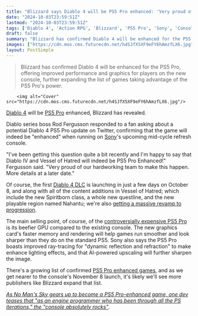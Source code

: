 ```yaml
---
title: "Blizzard says Diablo 4 will be PS5 Pro enhanced: 'Very proud of our hardworking team to make this happen'"
date: "2024-10-03T23:59:51Z"
lastmod: "2024-10-03T23:59:51Z"
tags: ['Diablo 4', 'Action RPG', 'Blizzard', 'PS5 Pro', 'Sony', 'Console', 'Game Enhancement']
draft: false
summary: "Blizzard has confirmed Diablo 4 will be enhanced for the PS5 Pro, offering improved performance and graphics for players on the new console, further expanding the list of games taking advantage of the PS5 Pro's power."
images: ["https://cdn.mos.cms.futurecdn.net/h4SJfX5XF9eFY6hAmzfLX6.jpg"]
layout: PostSimple
---
```

> Blizzard has confirmed Diablo 4 will be enhanced for the PS5 Pro, offering improved performance and graphics for players on the new console, further expanding the list of games taking advantage of the PS5 Pro's power.


        <img alt="Cover" src="https://cdn.mos.cms.futurecdn.net/h4SJfX5XF9eFY6hAmzfLX6.jpg"/>
        
[Diablo 4](https://www.gamesradar.com/diablo-4-guide/) will be [PS5 Pro](https://www.gamesradar.com/ps5-pro-guide/) enhanced, Blizzard has revealed.

Diablo series boss Rod Fergusson responded to a fan asking about a potential Diablo 4 PS5 Pro update on Twitter, confirming that the game will indeed be "enhanced" when running on [Sony](https://www.gamesradar.com/tag/sony/)'s upcoming mid-cycle refresh console.

"I've been getting this question quite a bit recently and I'm happy to say that Diablo IV and Vessel of Hatred will indeed be PS5 Pro Enhanced!" Fergusson said. "Very proud of our hardworking team to make this happen. More details at a later date."

Of course, the first [Diablo 4 DLC](https://www.gamesradar.com/diablo-4-dlc/) is launching in just a few days on October 8, and along with all of the content additions in Vessel of Hatred; which include the new Spiritborn class, a whole new questline, and the new playable region named Nahantu; we're also [getting a massive revamp to progression](https://www.gamesradar.com/games/diablo/diablo-4-vessel-of-hatred-isnt-the-only-big-thing-on-the-rpgs-horizon-as-devs-say-season-6-does-for-progression-what-season-4-did-for-improving-loot/).

The main selling point, of course, of the [controversially expensive PS5 Pro](https://www.gamesradar.com/hardware/the-ps5-pro-is-launching-this-november-for-the-low-low-price-of-dollar700/) is its beefier GPU compared to the existing console. The new graphics card's faster memory and rendering will help games run smoother and look sharper than they do on the standard PS5. Sony also says the PS5 Pro boasts improved ray-tracing for "dynamic reflection and refraction" to make enhance lighting effects, and that AI-powered upscaling will further sharpen the image.

There's a growing list of confirmed [PS5 Pro enhanced games](https://www.gamesradar.com/platforms/ps5/ps5-pro-enhanced-games-list/), and as we get nearer to the console's November 8 launch, it's likely we'll see more publishers like Blizzard expand that list.

[<em>As No Man's Sky gears up to become a PS5 Pro-enhanced game, one dev teases that "as an engine programmer who has been through all the PS iterations," the "console absolutely rocks"</em>](https://www.gamesradar.com/games/adventure/as-no-mans-sky-gears-up-to-become-a-ps5-pro-enhanced-game-1-dev-teases-that-as-an-engine-programmer-who-has-been-through-all-the-ps-iterations-the-console-absolutely-rocks/).
        
